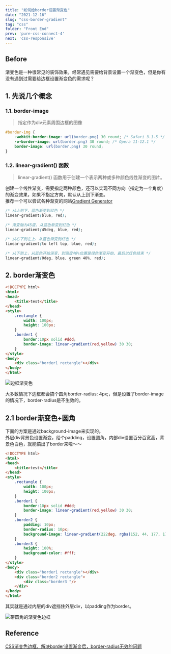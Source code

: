 ```yaml
---
title: "如何给border设置渐变色"
date: "2021-12-16"
slug: "css-border-gradient"
tag: "css"
folder: "Front End"
prev: 'pure-css-connect-4'
next: 'css-responsive'
---
```


## Before
渐变色是一种很常见的装饰效果，经常遇见需要给背景设置一个渐变色，但是你有没有遇到过需要给边框设置渐变色的需求呢？

## 1. 先说几个概念

### 1.1. border-image
>指定作为div元素周围边框的图像
>
```css
#border-img { 
    -webkit-border-image: url(border.png) 30 round; /* Safari 3.1-5 */
    -o-border-image: url(border.png) 30 round; /* Opera 11-12.1 */
    border-image: url(border.png) 30 round;
}
```

### 1.2. linear-gradient() 函数
>linear-gradient() 函数用于创建一个表示两种或多种颜色线性渐变的图片。

创建一个线性渐变，需要指定两种颜色，还可以实现不同方向（指定为一个角度）的渐变效果，如果不指定方向，默认从上到下渐变。  
推荐一个可以尝试各种渐变的网站<a target="_blank" href="https://www.joshwcomeau.com/gradient-generator/">Gradient Generator</a>

``` css
/* 从上到下，蓝色渐变到红色 */
linear-gradient(blue, red);
 
/* 渐变轴为45度，从蓝色渐变到红色 */
linear-gradient(45deg, blue, red);
 
/* 从右下到左上、从蓝色渐变到红色 */
linear-gradient(to left top, blue, red);
 
/* 从下到上，从蓝色开始渐变、到高度40%位置是绿色渐变开始、最后以红色结束 */
linear-gradient(0deg, blue, green 40%, red);
```

## 2. border渐变色
```html
<!DOCTYPE html>
<html>
<head>
	<title>test</title>
</head>
<style>
	.rectangle {
		width: 100px;
		height: 100px;
	}
	.border1 {
		border:10px solid #ddd;
		border-image: linear-gradient(red,yellow) 30 30;
	}
</style>
<body>
	<div class="border1 rectangle"></div>
</body>
</html>
```

![边框渐变色](./border-gradient/border-image.webp)

大多数情况下边框都会搞个圆角border-radius: 4px;，但是设置了border-image的情况下，border-radius是不生效的。  

## 2.1 border渐变色+圆角
下面的方案是通过background-image来实现的。  
外层div背景色设置渐变，给个padding，设置圆角，内部div设置百分百宽高，背景色白色，就能搞出了border来啦～～  
```html
<!DOCTYPE html>
<html>
<head>
	<title>test</title>
</head>
<style>
	.rectangle {
		width: 100px;
		height: 100px;
	}
	.border1 {
		border:10px solid #ddd;
		border-image: linear-gradient(red,yellow) 30 30;
	}
	.border2 {
		padding: 10px;
		border-radius: 10px;
        background-image: linear-gradient(222deg, rgba(152, 44, 177, 1), rgba(228, 88, 95, 1));
	}
	.border3 {
		height: 100%;
		background-color: #fff;
	}
</style>
<body>
	<div class="border1 rectangle"></div>
	<div class="border2 rectangle">
		<div class="border3 "/>
	</div>
</body>
</html>
```
其实就是通过内层的div遮挡住外层div，以padding作为border。

![带圆角的渐变色边框](./border-gradient/background-image.webp)

## Reference
[CSS渐变色边框，解决border设置渐变后，border-radius无效的问题](https://blog.csdn.net/shuiseyangguang/article/details/83618757)